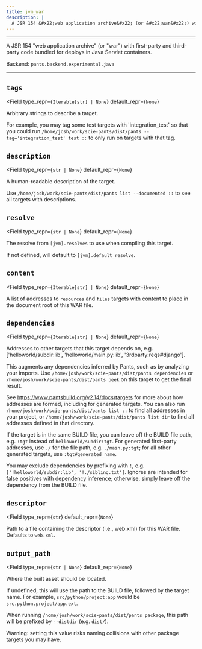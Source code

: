 ```yaml
---
title: jvm_war
description: |
  A JSR 154 &#x22;web application archive&#x22; (or &#x22;war&#x22;) with first-party and third-party code bundled for deploys in Java Servlet containers.
---
```



---

A JSR 154 &#x22;web application archive&#x22; (or &#x22;war&#x22;) with first-party and third-party code bundled for deploys in Java Servlet containers.

Backend: <span className="color--primary">`pants.backend.experimental.java`</span>

---

<span className={styles.options}>

## `tags`

<Field
    type_repr={`Iterable[str] | None`}
    default_repr={`None`}
>

Arbitrary strings to describe a target.

For example, you may tag some test targets with &#x27;integration_test&#x27; so that you could run `/home/josh/work/scie-pants/dist/pants --tag='integration_test' test ::` to only run on targets with that tag.

</Field>

## `description`

<Field
    type_repr={`str | None`}
    default_repr={`None`}
>

A human-readable description of the target.

Use `/home/josh/work/scie-pants/dist/pants list --documented ::` to see all targets with descriptions.

</Field>

## `resolve`

<Field
    type_repr={`str | None`}
    default_repr={`None`}
>

The resolve from `[jvm].resolves` to use when compiling this target.

If not defined, will default to `[jvm].default_resolve`.

</Field>

## `content`

<Field
    type_repr={`Iterable[str] | None`}
    default_repr={`None`}
>

A list of addresses to `resources` and `files` targets with content to place in the document root of this WAR file.

</Field>

## `dependencies`

<Field
    type_repr={`Iterable[str] | None`}
    default_repr={`None`}
>

Addresses to other targets that this target depends on, e.g. [&#x27;helloworld/subdir:lib&#x27;, &#x27;helloworld/main.py:lib&#x27;, &#x27;3rdparty:reqs#django&#x27;].

This augments any dependencies inferred by Pants, such as by analyzing your imports. Use `/home/josh/work/scie-pants/dist/pants dependencies` or `/home/josh/work/scie-pants/dist/pants peek` on this target to get the final result.

See https://www.pantsbuild.org/v2.14/docs/targets for more about how addresses are formed, including for generated targets. You can also run `/home/josh/work/scie-pants/dist/pants list ::` to find all addresses in your project, or `/home/josh/work/scie-pants/dist/pants list dir` to find all addresses defined in that directory.

If the target is in the same BUILD file, you can leave off the BUILD file path, e.g. `:tgt` instead of `helloworld/subdir:tgt`. For generated first-party addresses, use `./` for the file path, e.g. `./main.py:tgt`; for all other generated targets, use `:tgt#generated_name`.

You may exclude dependencies by prefixing with `!`, e.g. `['!helloworld/subdir:lib', '!./sibling.txt']`. Ignores are intended for false positives with dependency inference; otherwise, simply leave off the dependency from the BUILD file.

</Field>

## `descriptor`

<Field
    type_repr={`str`}
    default_repr={`None`}
>

Path to a file containing the descriptor (i.e., web.xml) for this WAR file. Defaults to `web.xml`.

</Field>

## `output_path`

<Field
    type_repr={`str | None`}
    default_repr={`None`}
>

Where the built asset should be located.

If undefined, this will use the path to the BUILD file, followed by the target name. For example, `src/python/project:app` would be `src.python.project/app.ext`.

When running `/home/josh/work/scie-pants/dist/pants package`, this path will be prefixed by `--distdir` (e.g. `dist/`).

Warning: setting this value risks naming collisions with other package targets you may have.

</Field>

</span>
